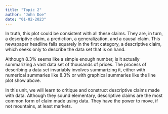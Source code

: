 ```yaml
---
title: "Topic 2"
author: "John Doe"
date: "01-02-2023"
---
```


In truth, this plot could be consistent with all these claims. They are, in turn, a descriptive claim, a prediction, a generalization, and a causal claim. This newspaper headline falls squarely in the first category, a descriptive claim, which seeks only to describe the data set that is on hand.

Although 8.3% seems like a simple enough number, is it actually summarizing a vast data set of thousands of prices. The process of describing a data set invariably involves summarizing it, either with numerical summaries like 8.3% or with graphical summaries like the line plot show above.

In this unit, we will learn to critique and construct descriptive claims made with data. Although they sound elementary, descriptive claims are the most common form of claim made using data. They have the power to move, if not mountains, at least markets.
